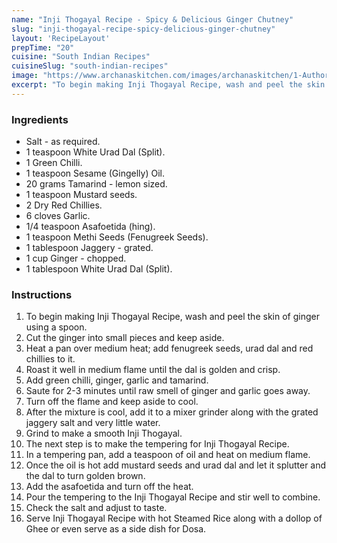 ---
name: "Inji Thogayal Recipe - Spicy & Delicious Ginger Chutney"
slug: "inji-thogayal-recipe-spicy-delicious-ginger-chutney"
layout: 'RecipeLayout'
prepTime: "20"
cuisine: "South Indian Recipes"
cuisineSlug: "south-indian-recipes"
image: "https://www.archanaskitchen.com/images/archanaskitchen/1-Author/swathynandhini/INJI_THOGAYAL__GINGER_CHUTNEY_original.jpg"
excerpt: "To begin making Inji Thogayal Recipe, wash and peel the skin of ginger using a spoon"
---

### Ingredients

- Salt - as required.
- 1 teaspoon White Urad Dal (Split).
- 1 Green Chilli.
- 1 teaspoon Sesame (Gingelly) Oil.
- 20 grams Tamarind - lemon sized.
- 1 teaspoon Mustard seeds.
- 2 Dry Red Chillies.
- 6 cloves Garlic.
- 1/4 teaspoon Asafoetida (hing).
- 1 teaspoon Methi Seeds (Fenugreek Seeds).
- 1 tablespoon Jaggery - grated.
- 1 cup Ginger - chopped.
- 1 tablespoon White Urad Dal (Split).

### Instructions

1. To begin making Inji Thogayal Recipe, wash and peel the skin of ginger using a spoon.
1. Cut the ginger into small pieces and keep aside.
1. Heat a pan over medium heat; add fenugreek seeds, urad dal and red chillies to it.
1. Roast it well in medium flame until the dal is golden and crisp.
1. Add green chilli, ginger, garlic and tamarind.
1. Saute for 2-3 minutes until raw smell of ginger and garlic goes away.
1. Turn off the flame and keep aside to cool.
1. After the mixture is cool, add it to a mixer grinder along with the grated jaggery salt and very little water.
1.  Grind to make a smooth Inji Thogayal.
1. The next step is to make the tempering for Inji Thogayal Recipe.
1. In a tempering pan, add a teaspoon of oil and heat on medium flame.
1. Once the oil is hot add mustard seeds and urad dal and let it splutter and the dal to turn golden brown.
1. Add the asafoetida and turn off the heat.
1. Pour the tempering to the Inji Thogayal Recipe and stir well to combine.
1. Check the salt and adjust to taste.
1. Serve Inji Thogayal Recipe with hot Steamed Rice along with a dollop of Ghee or even serve as a side dish for Dosa.
